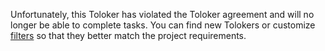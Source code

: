 <Cut title="My project has a trusted Toloker who was banned by the system">

Unfortunately, this Toloker has violated the Toloker agreement and will no longer be able to complete tasks. You can find new Tolokers or customize [filters](/docs/guide/filters) so that they better match the project requirements.

</Cut>
